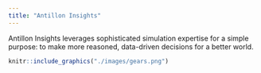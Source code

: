 ```yaml
---
title: "Antillon Insights"
---
```


Antillon Insights leverages sophisticated simulation expertise for a simple purpose: to make more reasoned, data-driven decisions for a better world. 

```r
knitr::include_graphics("./images/gears.png")
```

